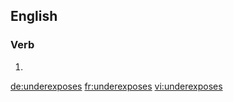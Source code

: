 ==English==

===Verb===
{{head|en}}

# {{en-third-person singular of|underexpose}}

[[de:underexposes]]
[[fr:underexposes]]
[[vi:underexposes]]